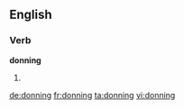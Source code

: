 
==English==

===Verb===
'''donning'''

# {{present participle of|don}}

[[de:donning]]
[[fr:donning]]
[[ta:donning]]
[[vi:donning]]